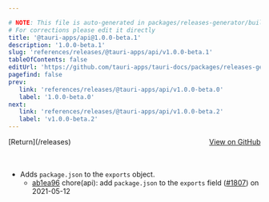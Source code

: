 ```yaml
---

# NOTE: This file is auto-generated in packages/releases-generator/build.ts
# For corrections please edit it directly
title: '@tauri-apps/api@1.0.0-beta.1'
description: '1.0.0-beta.1'
slug: 'references/releases/@tauri-apps/api/v1.0.0-beta.1'
tableOfContents: false
editUrl: 'https://github.com/tauri-apps/tauri-docs/packages/releases-generator/build.ts'
pagefind: false
prev:
   link: 'references/releases/@tauri-apps/api/v1.0.0-beta.0'
   label: '1.0.0-beta.0'
next:
   link: 'references/releases/@tauri-apps/api/v1.0.0-beta.2'
   label: 'v1.0.0-beta.2'
---
```


<div style="margin-bottom:3rem; display: flex; justify-content: space-between; align-items: center"><span>[Return](/releases)</span><span><a href="https://github.com/tauri-apps/tauri/releases/tag/@tauri-apps/api-v1.0.0-beta.1">View on GitHub</a></span></div>

- Adds `package.json` to the `exports` object.
  - [ab1ea96](https://www.github.com/tauri-apps/tauri/commit/ab1ea964786e1781c922582b059c555b6072f1a0) chore(api): add `package.json` to the `exports` field ([#1807](https://www.github.com/tauri-apps/tauri/pull/1807)) on 2021-05-12

